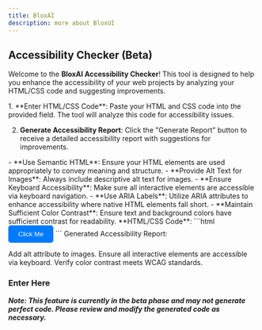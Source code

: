 ```yaml
---
title: BloxAI
description: more about BloxUI
---
```



## Accessibility Checker (Beta)
Welcome to the **BloxAI Accessibility Checker**! This tool is designed to help you enhance the accessibility of your web projects by analyzing your HTML/CSS code and suggesting improvements.

<Accordions>
<Accordion title="How it Works">
1. **Enter HTML/CSS Code**: Paste your HTML and CSS code into the provided field. The tool will analyze this code for accessibility issues.

2. **Generate Accessibility Report**: Click the "Generate Report" button to receive a detailed accessibility report with suggestions for improvements.
</Accordion>

<Accordion title="Tips for Enhancing Accessibility">
- **Use Semantic HTML**: Ensure your HTML elements are used appropriately to convey meaning and structure.
- **Provide Alt Text for Images**: Always include descriptive alt text for images.
- **Ensure Keyboard Accessibility**: Make sure all interactive elements are accessible via keyboard navigation.
- **Use ARIA Labels**: Utilize ARIA attributes to enhance accessibility where native HTML elements fall short.
- **Maintain Sufficient Color Contrast**: Ensure text and background colors have sufficient contrast for readability.
</Accordion>

<Accordion title="Example">
**HTML/CSS Code**: 
```html
<!DOCTYPE html>
<html lang="en">
<head>
  <meta charset="UTF-8">
  <meta name="viewport" content="width=device-width, initial-scale=1.0">
  <title>Accessible Web Page</title>
  <style>
    .button {
      background: #007BFF;
      color: white;
      padding: 10px 20px;
      border: none;
      border-radius: 5px;
      cursor: pointer;
    }
    .button:focus {
      outline: 2px solid #0056b3;
    }
  </style>
</head>
<body>
  <button class="button">Click Me</button>
</body>
</html>
```
Generated Accessibility Report:

Add alt attribute to images.
Ensure all interactive elements are accessible via keyboard.
Verify color contrast meets WCAG standards.
</Accordion>
</Accordions>

### Enter Here


<Accessibility />

***Note: This feature is currently in the beta phase and may not generate perfect code. Please review and modify the generated code as necessary.***